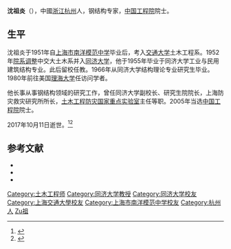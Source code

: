 {{Infobox person
| name        = 沈祖炎
| birth_date  = {{birth date|1935|6|5}}
| birth_place = [[中华民国|中华民国]][[浙江省|浙江省]][[杭州市|杭州市]]
| death_date = {{death date and age|2017|10|11|1935|6|5}}
| alma_mater   = [[同济大学|同济大学]]
| occupation  = 土木工程学家
| title       = {{ubl
 |同济大学副校长、研究生院院长
 |{{Infobox People CAE
  |学部 = 土木、水利与建筑工程学部
  |当选年 = 2005年
  }}
 }}
}}

'''沈祖炎'''（{{bd|1935年|6月5日|2017年|10月11日|catIdx=Shen沈}}），中國[[浙江|浙江]][[杭州|杭州]]人，钢结构专家，[[中国工程院|中国工程院]]院士。

== 生平 ==
沈祖炎于1951年自[[上海市南洋模范中学|上海市南洋模范中学]]毕业后，考入[[交通大学|交通大学]]土木工程系。1952年[[院系调整|院系调整]]中交大土木系并入[[同济大学|同济大学]]，他于1955年毕业于同济大学工业与民用建筑结构专业。此后留校任教。1966年从同济大学结构理论专业研究生毕业。1980年前往美国[[理海大学|理海大学]]任访问学者。

他长事从事钢结构领域的研究工作，曾任同济大学副校长、研究生院院长，上海防灾救灾研究所所长，[[土木工程防灾国家重点实验室|土木工程防灾国家重点实验室]]主任等职。2005年当选[[中国工程院|中国工程院]]院士。

2017年10月11日逝世。<ref>{{cite news|url=http://www.thepaper.cn/newsDetail_forward_1822056|title=82岁中国工程院院士、同济大学原副校长沈祖炎逝世|publisher=澎湃新闻|date=2017-10-12|accessdate=2017-10-12|archive-date=2017-10-12|archive-url=https://web.archive.org/web/20171012153012/http://www.thepaper.cn/newsDetail_forward_1822056|dead-url=no}}</ref><ref>{{cite news|title=同济大学原副校长沈祖炎院士逝世|url=http://news.sciencenet.cn/htmlnews/2017/10/390860.shtm|accessdate=2017-10-12|work=科学网|date=2017-10-12|archive-date=2017-10-12|archive-url=https://web.archive.org/web/20171012203042/http://news.sciencenet.cn/htmlnews/2017/10/390860.shtm|dead-url=no}}</ref>

==参考文献==
{{reflist}}
{{ReflistH}}
* {{cite web|url=http://www.tongji.edu.cn/survey/elite_shen.html|title=沈祖炎|publisher=同济大学|accessdate=2011-11-12|archive-date=2011-05-21|archive-url=https://web.archive.org/web/20110521074320/http://www.tongji.edu.cn/survey/elite_shen.html|dead-url=no}}
* {{cite web|url=http://trans.wenweipo.com/gb/paper.wenweipo.com/2006/10/02/CB0610020005.htm|title=沈祖炎简历|publisher=香港文汇报|date=2006-10-02}}{{dead link|date=2018年3月 |bot=InternetArchiveBot |fix-attempted=yes }}
* {{cite web|url=http://trans.wenweipo.com/gb/paper.wenweipo.com/2006/10/02/CB0610020001.htm|title=沈祖炎破洋设计独霸格局 挺建筑业民族脊梁|publisher=香港文汇报|date=2006-10-02}}{{dead link|date=2018年3月 |bot=InternetArchiveBot |fix-attempted=yes }}
{{ReflistF}}

{{中国工程院土木、水利与建筑工程学部院士}}

{{Authority control}}
{{DEFAULTSORT:Shen沈}}
[[Category:土木工程师|Category:土木工程师]]
[[Category:同济大学教授|Category:同济大学教授]]
[[Category:同济大学校友|Category:同济大学校友]]
[[Category:上海交通大學校友|Category:上海交通大學校友]]
[[Category:上海市南洋模范中学校友|Category:上海市南洋模范中学校友]]
[[Category:杭州人|Category:杭州人]]
[[Category:沈姓|Zu祖]]
